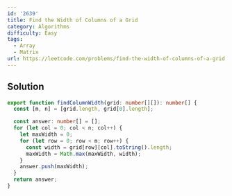 ```yaml
---
id: '2639'
title: Find the Width of Columns of a Grid
category: Algorithms
difficulty: Easy
tags:
  - Array
  - Matrix
url: https://leetcode.com/problems/find-the-width-of-columns-of-a-grid
---
```


## Solution

```typescript showLineNumbers
export function findColumnWidth(grid: number[][]): number[] {
  const [m, n] = [grid.length, grid[0].length];

  const answer: number[] = [];
  for (let col = 0; col < n; col++) {
    let maxWidth = 0;
    for (let row = 0; row < m; row++) {
      const width = grid[row][col].toString().length;
      maxWidth = Math.max(maxWidth, width);
    }
    answer.push(maxWidth);
  }
  return answer;
}
```
